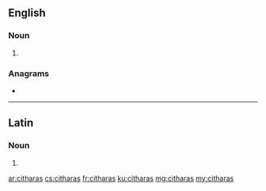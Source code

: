 ==English==

===Noun===
{{head|en|noun plural form}}

# {{plural of|cithara|lang=en}}

===Anagrams===
* {{l|en|archaist}}

----

==Latin==

===Noun===
{{la-noun-form|citharās}}

# {{inflection of|cithara||acc|p|lang=la}}

[[ar:citharas]]
[[cs:citharas]]
[[fr:citharas]]
[[ku:citharas]]
[[mg:citharas]]
[[my:citharas]]